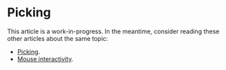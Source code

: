 # Picking

This article is a work-in-progress. In the meantime, consider reading these other articles about the same topic:

- [Picking](https://webgl2fundamentals.org/webgl/lessons/webgl-picking.html).
- [Mouse interactivity](https://xem.github.io/articles/webgl-guide-part-2.html#1b).
